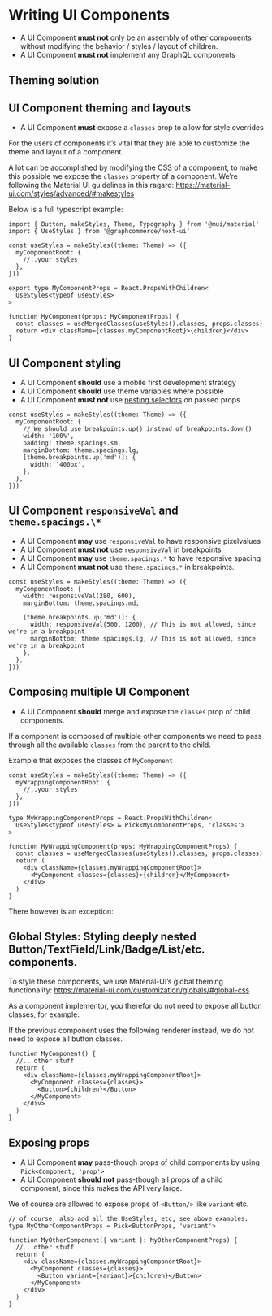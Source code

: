 # Writing UI Components

- A UI Component **must not** only be an assembly of other components without
  modifying the behavior / styles / layout of children.
- A UI Component **must not** implement any GraphQL components

## Theming solution

## UI Component theming and layouts

- A UI Component **must** expose a `classes` prop to allow for style overrides

For the users of components it’s vital that they are able to customize the theme
and layout of a component.

A lot can be accomplished by modifying the CSS of a component, to make this
possible we expose the `classes` property of a component. We’re following the
Material UI guidelines in this ragard:
https://material-ui.com/styles/advanced/#makestyles

Below is a full typescript example:

```tsx
import { Button, makeStyles, Theme, Typography } from '@mui/material'
import { UseStyles } from '@graphcommerce/next-ui'

const useStyles = makeStyles((theme: Theme) => ({
  myComponentRoot: {
    //..your styles
  },
}))

export type MyComponentProps = React.PropsWithChildren<
  UseStyles<typeof useStyles>
>

function MyComponent(props: MyComponentProps) {
  const classes = useMergedClasses(useStyles().classes, props.classes)
  return <div className={classes.myComponentRoot}>{children}</div>
}
```

## UI Component styling

- A UI Component **should** use a mobile first development strategy
- A UI Component **should** use theme variables where possible
- A UI Component **must not** use
  [nesting selectors](https://material-ui.com/styles/basics/#nesting-selectors)
  on passed props

```tsx
const useStyles = makeStyles((theme: Theme) => ({
  myComponentRoot: {
    // We should use breakpoints.up() instead of breakpoints.down()
    width: '100%',
    padding: theme.spacings.sm,
    marginBottom: theme.spacings.lg,
    [theme.breakpoints.up('md')]: {
      width: '400px',
    },
  },
}))
```

## UI Component `responsiveVal` and `theme.spacings.\*`

- A UI Component **may** use `responsiveVal` to have responsive pixelvalues
- A UI Component **must not** use `responsiveVal` in breakpoints.
- A UI Component **may** use `theme.spacings.*` to have responsive spacing
- A UI Component **must not** use `theme.spacings.*` in breakpoints.

```tsx
const useStyles = makeStyles((theme: Theme) => ({
  myComponentRoot: {
    width: responsiveVal(280, 600),
    marginBottom: theme.spacings.md,

    [theme.breakpoints.up('md')]: {
      width: responsiveVal(500, 1200), // This is not allowed, since we're in a breakpoint
      marginBottom: theme.spacings.lg, // This is not allowed, since we're in a breakpoint
    },
  },
}))
```

## Composing multiple UI Component

- A UI Component **should** merge and expose the `classes` prop of child
  components.

If a component is composed of multiple other components we need to pass through
all the available `classes` from the parent to the child.

Example that exposes the classes of `MyComponent`

```tsx
const useStyles = makeStyles((theme: Theme) => ({
  myWrappingComponentRoot: {
    //..your styles
  },
}))

type MyWrappingComponentProps = React.PropsWithChildren<
  UseStyles<typeof useStyles> & Pick<MyComponentProps, 'classes'>
>

function MyWrappingComponent(props: MyWrappingComponentProps) {
  const classes = useMergedClasses(useStyles().classes, props.classes)
  return (
    <div className={classes.myWrappingComponentRoot}>
      <MyComponent classes={classes}>{children}</MyComponent>
    </div>
  )
}
```

There however is an exception:

## Global Styles: Styling deeply nested Button/TextField/Link/Badge/List/etc. components.

To style these components, we use Material-UI’s global theming functionality:
https://material-ui.com/customization/globals/#global-css

As a component implementor, you therefor do not need to expose all button
classes, for example:

If the previous component uses the following renderer instead, we do not need to
expose all button classes.

```tsx
function MyComponent() {
  //...other stuff
  return (
    <div className={classes.myWrappingComponentRoot}>
      <MyComponent classes={classes}>
        <Button>{children}</Button>
      </MyComponent>
    </div>
  )
}
```

## Exposing props

- A UI Component **may** pass-though props of child components by using
  `Pick<Component, 'prop'>`
- A UI Component **should not** pass-though all props of a child component,
  since this makes the API very large.

We of course are allowed to expose props of `<Button/>` like `variant` etc.

```tsx
// of course, also add all the UseStyles, etc, see above examples.
type MyOtherComponentProps = Pick<ButtonProps, 'variant'>

function MyOtherComponent({ variant }: MyOtherComponentProps) {
  //...other stuff
  return (
    <div className={classes.myWrappingComponentRoot}>
      <MyComponent classes={classes}>
        <Button variant={variant}>{children}</Button>
      </MyComponent>
    </div>
  )
}
```
